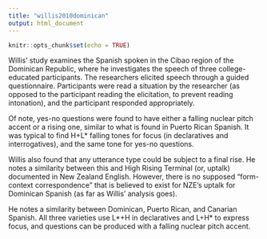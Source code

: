 ```yaml
---
title: "willis2010dominican"
output: html_document
---
```


```r
knitr::opts_chunk$set(echo = TRUE)
```

Willis' study examines the Spanish spoken in the Cibao region of the Dominican Republic, where he investigates the speech of three college-educated participants. The researchers elicited speech through a guided questionnaire. Participants were read a situation by the researcher (as opposed to the participant reading the elicitation, to prevent reading intonation), and the participant responded appropriately.

Of note, yes-no questions were found to have either a falling nuclear pitch accent or a rising one, similar to what is found in Puerto Rican Spanish. It was typical to find H+L\* falling tones for focus (in declaratives and interrogatives), and the same tone for yes-no questions.

Willis also found that any utterance type could be subject to a final rise. He notes a similarity between this and High Rising Terminal (or, uptalk) documented in New Zealand English. However, there is no supposed "form-context correspondence" that is believed to exist for NZE's uptalk for Dominican Spanish (as far as Willis' analysis goes).

He notes a similarity between Dominican, Puerto Rican, and Canarian Spanish. All three varieties use L\*+H in declaratives and L+H\* to express focus, and questions can be produced with a falling nuclear pitch accent.
